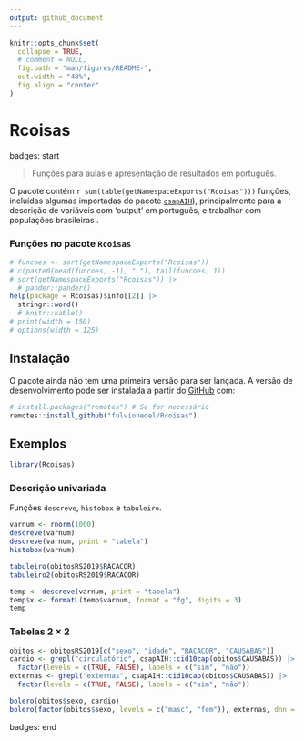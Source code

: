 ---
output: github_document
---

<!-- README.md is generated from README.Rmd. Please edit that file -->

```{r, include = FALSE}
knitr::opts_chunk$set(
  collapse = TRUE,
  # comment = NULL,
  fig.path = "man/figures/README-",
  out.width = "48%",
  fig.align = "center"
)
```

# Rcoisas

badges: start
<!-- badges: end -->

> Funções para aulas e apresentação de resultados em português.

O pacote contém `r sum(table(getNamespaceExports("Rcoisas")))` funções, incluídas algumas importadas do pacote [`csapAIH`](https://github.com/fulvionedel/csapAIH)), principalmente para a descrição de variáveis com 'output' em português, e trabalhar com populações brasileiras .

### Funções no pacote `Rcoisas`

```{r echo=FALSE, comment=NULL, size=4}
# funcoes <- sort(getNamespaceExports("Rcoisas"))
# c(paste0(head(funcoes, -1), ","), tail(funcoes, 1))
# sort(getNamespaceExports("Rcoisas")) |>
  # pander::pander()
help(package = Rcoisas)$info[[2]] |> 
  stringr::word()
  # knitr::kable()
# print(width = 150)
# options(width = 125)
```


## Instalação

O pacote ainda não tem uma primeira versão para ser lançada. A versão de desenvolvimento pode ser instalada a partir do [GitHub](https://github.com/) com:

``` r
# install.packages("remotes") # Se for necessário
remotes::install_github("fulvionedel/Rcoisas")
```

## Exemplos

```{r}
library(Rcoisas)
```

### Descrição univariada

Funções `descreve`, `histobox` e `tabuleiro`.

```{r }
varnum <- rnorm(1000)
descreve(varnum)
descreve(varnum, print = "tabela")
histobox(varnum)

tabuleiro(obitosRS2019$RACACOR)
tabuleiro2(obitosRS2019$RACACOR)
```

```{r}
temp <- descreve(varnum, print = "tabela") 
temp$x <- formatL(temp$varnum, format = "fg", digits = 3)
temp
```


### Tabelas 2 $\times$ 2

```{r}
obitos <- obitosRS2019[c("sexo", "idade", "RACACOR", "CAUSABAS")]
cardio <- grepl("circulatório", csapAIH::cid10cap(obitos$CAUSABAS)) |>
  factor(levels = c(TRUE, FALSE), labels = c("sim", "não"))
externas <- grepl("externas", csapAIH::cid10cap(obitos$CAUSABAS)) |>
  factor(levels = c(TRUE, FALSE), labels = c("sim", "não"))

bolero(obitos$sexo, cardio)
bolero(factor(obitos$sexo, levels = c("masc", "fem")), externas, dnn = c("sexo", "causas externas"))
```

badges: end

<!-- You'll still need to render `README.Rmd` regularly, to keep `README.md` up-to-date. `devtools::build_readme()` is handy for this. You could also use GitHub Actions to re-render `README.Rmd` every time you push. An example workflow can be found here: <https://github.com/r-lib/actions/tree/v1/examples>. -->

